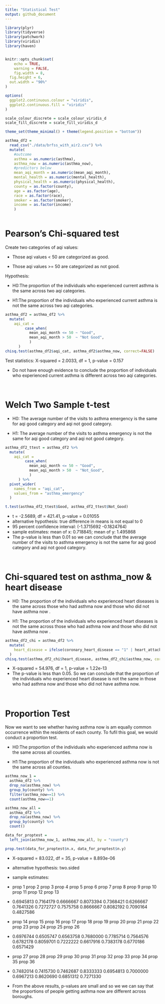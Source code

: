 ```yaml
---
title: "Statistical Test"
output: github_document
---
```

```r
library(plyr)
library(tidyverse)
library(patchwork)
library(viridis)
library(haven)


knitr::opts_chunk$set(
	echo = TRUE,
	warning = FALSE,
	fig.width = 8, 
  fig.height = 6,
  out.width = "90%"
)

options(
  ggplot2.continuous.colour = "viridis",
  ggplot2.continuous.fill = "viridis"
)

scale_colour_discrete = scale_colour_viridis_d
scale_fill_discrete = scale_fill_viridis_d

theme_set(theme_minimal() + theme(legend.position = "bottom"))
```

```r
asthma_df2 = 
  read_csv("./data/brfss_with_air2.csv") %>%
  mutate(
    #outcome
    asthma = as.numeric(asthma),
    asthma_now = as.numeric(asthma_now),
    #predictors below
    mean_aqi_month = as.numeric(mean_aqi_month),
    mental_health = as.numeric(mental_health),
    physical_health = as.numeric(physical_health),
    county = as.factor(county),
    age = as.factor(age),
    race = as.factor(race),
    smoker = as.factor(smoker),
    income = as.factor(income)
    )
  
```


#	Pearson's Chi-squared test
Create two categories of aqi values:

* Those aqi values < 50 are categorized as good. 

* Those aqi values >= 50 are categorized as not good. 

Hypothesis:

* H0:The proportion of the individuals who experienced current asthma is the same across two aqi categories.

* H1:The proportion of the individuals who experienced current asthma is not the same across two aqi categories.

```r
asthma_df2 = asthma_df2 %>%
  mutate(
    aqi_cat = 
         case_when(
           mean_aqi_month <= 50 ~ "Good",
           mean_aqi_month > 50  ~ "Not Good",
           )
      ) 
chisq.test(asthma_df2$aqi_cat, asthma_df2$asthma_now, correct=FALSE)
```

Test statistics: X-squared = 2.0033, df = 1, p-value = 0.157

* Do not have enough evidence to conclude the proportion of individuals who experienced current asthma is different across two aqi categories.

<br>

#	Welch Two Sample t-test
* H0: The average number of the visits to asthma emergency is the same for aqi good category and aqi not good category.

* H1: The average number of the visits to asthma emergency is not the same for aqi good category and aqi not good category.

```r
asthma_df2_ttest = asthma_df2 %>%
  mutate(
    aqi_cat = 
         case_when(
           mean_aqi_month <= 50 ~ "Good",
           mean_aqi_month > 50  ~ "Not_Good",
           )
      ) %>%
  pivot_wider(
    names_from = "aqi_cat",
    values_from = "asthma_emergency"
  )

t.test(asthma_df2_ttest$Good, asthma_df2_ttest$Not_Good)
```

* t = -2.5689, df = 421.41, p-value = 0.01055
* alternative hypothesis: true difference in means is not equal to 0
* 95 percent confidence interval: (-1.3715692 -0.1824764)
* sample estimates: mean of x: 0.718845; mean of y: 1.495868
* The p-value is less than 0.01 so we can conclude that the average number of the visits to asthma emergency is not the same for aqi good category and aqi not good category.

<br>

# Chi-squared test on asthma_now & heart disease
* H0: The proportion of the individuals who experienced heart diseases is the same across those who had asthma now and those who did not have asthma now .

* H1: The proportion of the individuals who experienced heart diseases is not the same across those who had asthma now and those who did not have asthma now .
```r
asthma_df2_chi = asthma_df2 %>%
  mutate(
    heart_disease = ifelse(coronary_heart_disease == "1" | heart_attack == "1" | stroke == "1", "1", "0")
  ) 
chisq.test(asthma_df2_chi$heart_disease, asthma_df2_chi$asthma_now, correct=FALSE)
```

* X-squared = 54.976, df = 1, p-value = 1.22e-13
* The p-value is less than 0.05. So we can conclude that the proportion of the individuals who experienced heart disease is not the same in those who had asthma now and those who did not have asthma now.

<br>

# Proportion Test

Now we want to see whether having asthma now is am equally common occurrence within the residents of each county. To fufil this goal, we would conduct a proportion test.

* H0:The proportion of the individuals who experienced asthma now is the same across all counties.

* H1:The proportion of the individuals who experienced asthma now is not the same across all counties.
```r
asthma_now_1 =
  asthma_df2 %>%
  drop_na(asthma_now) %>%
  group_by(county) %>%
  filter(asthma_now==1) %>%
  count(asthma_now==1) 

asthma_now_all =
  asthma_df2 %>%
  drop_na(asthma_now) %>%
  group_by(county) %>%
  count() 

data_for_proptest = 
  left_join(asthma_now_1, asthma_now_all, by = "county")

prop.test(data_for_proptest$n.x, data_for_proptest$n.y)
```

* X-squared = 83.022, df = 35, p-value = 8.893e-06
* alternative hypothesis: two.sided
* sample estimates:
*   prop 1    prop 2    prop 3    prop 4    prop 5    prop 6    prop 7    prop 8    prop 9   prop 10   prop 11   prop 12   prop 13 
* 0.6945813 0.7164179 0.6666667 0.8073394 0.7368421 0.6266667 0.7641326 0.7272727 0.7575758 0.8666667 0.8082192 0.7090164 0.4827586 
*  prop 14   prop 15   prop 16   prop 17   prop 18   prop 19   prop 20   prop 21   prop 22   prop 23   prop 24   prop 25   prop 26 
* 0.6976744 0.6505747 0.6563758 0.7680000 0.7785714 0.7564576 0.6782178 0.8059701 0.7222222 0.6617916 0.7383178 0.6770186 0.6571429 
*  prop 27   prop 28   prop 29   prop 30   prop 31   prop 32   prop 33   prop 34   prop 35   prop 36 
* 0.7482014 0.7415730 0.7462687 0.8333333 0.6954813 0.7000000 0.6967213 0.8620690 0.6851312 0.7271330 

* From the above results, p-values are small and so we we can say that the proportions of people getting asthma now are different across boroughs.